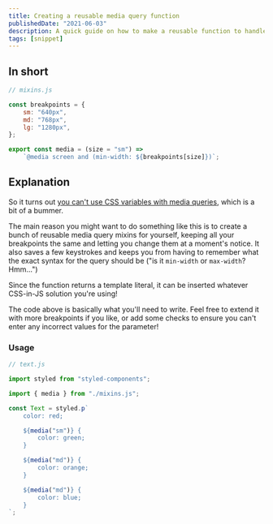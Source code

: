 ```yaml
---
title: Creating a reusable media query function
publishedDate: "2021-06-03"
description: A quick guide on how to make a reusable function to handle media queries.
tags: [snippet]
---
```


## In short

```js
// mixins.js

const breakpoints = {
	sm: "640px",
	md: "768px",
	lg: "1280px",
};

export const media = (size = "sm") =>
	`@media screen and (min-width: ${breakpoints[size]})`;
```

## Explanation

So it turns out [you can't use CSS variables with media queries](https://stackoverflow.com/a/40723269/12944841), which is a bit of a bummer.

The main reason you might want to do something like this is to create a bunch of reusable media query mixins for yourself, keeping all your breakpoints the same and letting you change them at a moment's notice. It also saves a few keystrokes and keeps you from having to remember what the exact syntax for the query should be ("is it `min-width` or `max-width`? Hmm...")

Since the function returns a template literal, it can be inserted whatever CSS-in-JS solution you're using!

The code above is basically what you'll need to write. Feel free to extend it with more breakpoints if you like, or add some checks to ensure you can't enter any incorrect values for the parameter!

### Usage

```js
// text.js

import styled from "styled-components";

import { media } from "./mixins.js";

const Text = styled.p`
	color: red;

	${media("sm")} {
		color: green;
	}

	${media("md")} {
		color: orange;
	}

	${media("md")} {
		color: blue;
	}
`;
```
